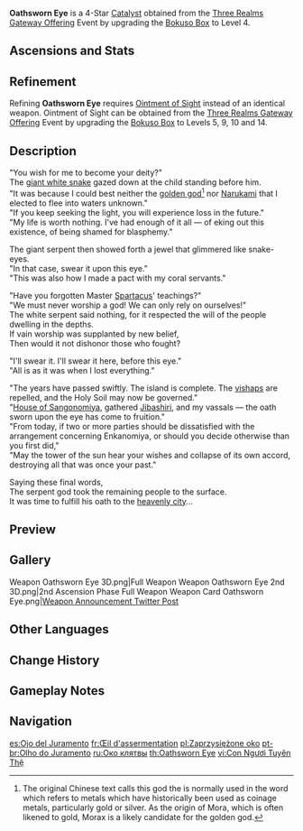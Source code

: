 {{Weapon Infobox
|id             = 14415
|image          = <gallery>
Weapon Oathsworn Eye.png|Base
Weapon Oathsworn Eye 2nd.png|2nd Ascension
</gallery>
|type           = Catalyst
|quality        = 4
|base_atk       = 44
|2nd_stat_type  = ATK
|2nd_stat       = 6%
|releaseDate    = 2022-02-16
|obtain         = Events
|event_name     = [[Three Realms Gateway Offering]]
|passive        = People of the Faltering Light
|effect         = Increases Energy Recharge by (var1)% for 10s after using an Elemental Skill.
|eff_rank1_var1 = 24
|eff_rank2_var1 = 30
|eff_rank3_var1 = 36
|eff_rank4_var1 = 42
|eff_rank5_var1 = 48
|eff_att1       = Energy Recharge
}}
{{Description|A national treasure of [[Byakuyakoku]] stored in the [[Dainichi Mikoshi]]. With the coming of the Serpent God, this item was used to notarize great oaths and wishes.}}
'''Oathsworn Eye''' is a 4-Star [[Catalyst]] obtained from the [[Three Realms Gateway Offering]] Event by upgrading the [[Bokuso Box]] to Level 4.

==Ascensions and Stats==
{{Weapon Ascensions and Stats
|ascendMat1 = Coral Branch of a Distant Sea
|ascendMat2 = Jeweled Branch of a Distant Sea
|ascendMat3 = Jade Branch of a Distant Sea
|ascendMat4 = Golden Branch of a Distant Sea
|bossMat1   = Concealed Claw
|bossMat2   = Concealed Unguis
|bossMat3   = Concealed Talon
|commonMat1 = Spectral Husk
|commonMat2 = Spectral Heart
|commonMat3 = Spectral Nucleus
}}

==Refinement==
Refining '''Oathsworn Eye''' requires [[Ointment of Sight]] instead of an identical weapon. Ointment of Sight can be obtained from the [[Three Realms Gateway Offering]] Event by upgrading the [[Bokuso Box]] to Levels 5, 9, 10 and 14.

==Description==
"You wish for me to become your deity?"<br />
The [[Orobashi|giant white snake]] gazed down at the child standing before him.<br />
"It was because I could best neither the [[Morax|golden god]]<ref group="Note">The original Chinese text calls this god the {{zh|贵金之神|tl=God of Expensive Gold.}} {{zh|贵金}} is normally used in the word {{zh|{{w|zh:贵金属|贵金属}}|tl=precious metals,}} which refers to metals which have historically been used as coinage metals, particularly gold or silver. As the origin of Mora, which is often likened to gold, Morax is a likely candidate for the golden god.</ref> nor [[Electro Archon|Narukami]] that I elected to flee into waters unknown."<br />
"If you keep seeking the light, you will experience loss in the future."<br />
"My life is worth nothing. I've had enough of it all — of eking out this existence, of being shamed for blasphemy."

The giant serpent then showed forth a jewel that glimmered like snake-eyes.<br />
"In that case, swear it upon this eye."<br />
"This was also how I made a pact with my coral servants."

"Have you forgotten Master [[Supada no Hiko|Spartacus]]' teachings?"<br />
"We must never worship a god! We can only rely on ourselves!"<br />
The white serpent said nothing, for it respected the will of the people dwelling in the depths.<br />
If vain worship was supplanted by new belief,<br />
Then would it not dishonor those who fought?

"I'll swear it. I'll swear it here, before this eye."<br />
"All is as it was when I lost everything."

"The years have passed swiftly. The island is complete. The [[Bathysmal Vishaps|vishaps]] are repelled, and the Holy Soil may now be governed."<br />
"[[Sangonomiya Clan|House of Sangonomiya]], gathered [[Jibashiri]], and my vassals — the oath sworn upon the eye has come to fruition."<br />
"From today, if two or more parties should be dissatisfied with the arrangement concerning Enkanomiya, or should you decide otherwise than you first did,"<br />
"May the tower of the sun hear your wishes and collapse of its own accord, destroying all that was once your past."

Saying these final words,<br />
The serpent god took the remaining people to the surface.<br />
It was time to fulfill his oath to the [[Celestia|heavenly city]]...

==Preview==
{{Preview
|file=Weapon Oathsworn Eye Passive
}}

==Gallery==
<gallery>
Weapon Oathsworn Eye 3D.png|Full Weapon
Weapon Oathsworn Eye 2nd 3D.png|2nd Ascension Phase Full Weapon
Weapon Card Oathsworn Eye.png|[https://twitter.com/GenshinImpact/status/1492710122535088136 Weapon Announcement Twitter Post]
</gallery>

==Other Languages==
{{Flex|
===Weapon===
{{Other Languages
|en      = Oathsworn Eye
|zhs     = 证誓之明瞳
|zhs_rm  = Zhèngshì zhī Míngtóng
|zht     = 證誓之明瞳
|zht_rm  = Zhèngshì zhī Míngtóng
|zh_tl   = 
|ja      = 誓いの明瞳
|ja_rm   = Chikai no Akimi{{Assumed}}
|ja_tl   = Light Pupil of Oath
|ko      = {{tt|맹세|盟誓}}의 눈{{tt|동자|瞳子}}
|ko_rm   = Maengse-ui Nundongja
|ko_tl   = Pupil of Oath
|es      = Ojo del Juramento
|es_tl   = Eye of the Oath
|fr      = Œil d'assermentation
|fr_tl   = Eye of Swearing-in
|ru      = Око клятвы
|ru_tl   = Eye of Oath
|th      = Oathsworn Eye
|vi      = Con Ngươi Tuyên Thệ
|vi_tl   = Pupil of Oath
|de      = Auge des Gelöbnisses
|de_tl   = Eye of the Vow
|id      = Oathsworn Eye
|pt      = Olho do Juramento
|pt_tl   = Eye of the Oath
|tr      = Yeminli Göz
|tr_tl   = 
|it      = Occhio del giuramento
|it_tl   = Eye of the Oath
}}
|
===Passive===
{{Other Languages
|en      = People of the Faltering Light
|zhs     = 微光的海渊民
|zhs_rm  = Wēiguāng de Hǎiyuān-mín
|zht     = 微光的海淵民
|zht_rm  = Wéiguāng de Hǎiyuān-mín
|zh_tl   = 
|ja      = 淡く光りし海淵の民
|ja_rm   = Awaku Hikari-shi Kaien no Tami{{Assumed}}
|ja_tl   = 
|ko      = 은은한 빛의 해연 백성
|ko_rm   = Euneunhan Bit-ui Haeyeon Baekseong
|ko_tl   = People of the Deep With a Soothing Glow
|es      = Resplandor de las profundidades
|es_tl   = Glow from the Depths
|fr      = Peuple des profondeurs enténébrées
|fr_tl   = People of the Darkened Depths
|ru      = Народ мерцающих глубин
|ru_tl   = Folk of the Flickering Depths
|th      = People of the Faltering Light
|vi      = Con Dân Của Ánh Sáng Lay Lắt
|vi_tl   = 
|de      = Bewohner der dunklen Tiefe
|de_tl   = 
|id      = People of the Faltering Light
|pt      = Povo das Profundezas Brilhantes
|pt_tl   = 
|tr      = Titreyen Işığın Halkı
|tr_tl   = 
|it      = Popolo della luce tremolante
|it_tl   = 
}}
}}

==Change History==
{{Change History|2.5}}

==Gameplay Notes==
{{Reflist|note=1}}

==Navigation==
{{Weapon Navbox|type=Catalysts}}

[[es:Ojo del Juramento]]
[[fr:Œil d'assermentation]]
[[pl:Zaprzysiężone oko]]
[[pt-br:Olho do Juramento]]
[[ru:Око клятвы]]
[[th:Oathsworn Eye]]
[[vi:Con Ngươi Tuyên Thệ]]